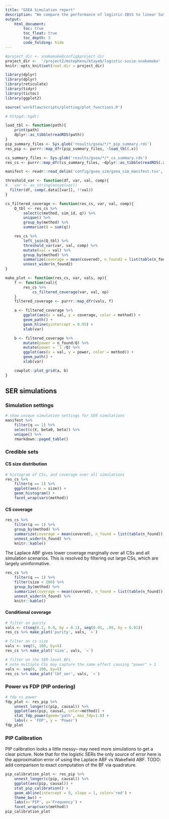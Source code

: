 ```yaml
---
title: "GSEA Simulation report"
description: "We compare the performance of logistic-IBSS to linear SuSiE, RSS with logistic regression summary stats, and others on a set of simulations meant to emulate realistic case-control data in GWAS. We aim to identify regimes where the logistic regression model is necessary."
output: 
    html_document:
        toc: true
        toc_float: true
        toc_depth: 3
        code_folding: hide 
---
```


```r
#project_dir <- snakemake@config$project_dir
project_dir <-  '/project2/mstephens/ktayeb/logistic-susie-snakemake'
knitr::opts_knit$set(root.dir = project_dir)
```

```r
library(dplyr)
library(dplyr)
library(reticulate)
library(tidyr)
library(tictoc)
library(ggplot2)

source('workflow/scripts/plotting/plot_functions.R')

# httpgd::hgd()

load_tbl <- function(path){
    print(path)
    dplyr::as_tibble(readRDS(path))
}
pip_summary_files <- Sys.glob('results/gsea/*/*_pip_summary.rds')
res_pip <- purrr::map_dfr(pip_summary_files, ~load_tbl(.x))

cs_summary_files <- Sys.glob('results/gsea/*/*_cs_summary.rds')
res_cs <- purrr::map_dfr(cs_summary_files, ~dplyr::as_tibble(readRDS(.x)))

manifest <- readr::read_delim('config/gsea_sim/gsea_sim_manifest.tsv', delim='\t')
```

```r
threshold_var <- function(df, var, val, comp){
#   var <- as_string(ensym(var))
  filter(df, comp(.data[[var]], !!val))
}

cs_filtered_coverage <- function(res_cs, var, val, comp){
    Q_tbl <- res_cs %>%
        select(c(method, sim_id, q)) %>%
        unique() %>%
        group_by(method) %>%
        summarize(Q = sum(q))

    res_cs %>%
        left_join(Q_tbl) %>%
        threshold_var(var, val, comp) %>%
        mutate(val = val) %>%
        group_by(method) %>%
        summarize(coverage = mean(covered), n_found2 = list(table(n_found)), mean_size = mean(size), val = val[1], Q=Q[1], n_found = sum(n_found)) %>%
        unnest_wider(n_found2) 
}

make_plot <- function(res_cs, var, vals, op){
    f <- function(val){
        res_cs %>%
            cs_filtered_coverage(var, val, op)
    }
    filtered_coverage <- purrr::map_dfr(vals, f)

    a <- filtered_coverage %>%
        ggplot(aes(x = val, y = coverage, color = method)) +
        geom_path() + 
        geom_hline(yintercept = 0.95) +
        xlab(var)

    b <- filtered_coverage %>%
        mutate(power = n_found/Q) %>%
        mutate(power = `1`/Q) %>%
        ggplot(aes(x = val, y = power, color = method)) +
        geom_path() +
        xlab(var)

    cowplot::plot_grid(a, b)
}

```
## SER simulations

### Simulation settings

```r
# show unique simulation settings for SER simulations
manifest %>%
    filter(q == 1) %>%
    select(c(X, beta0, beta)) %>%
    unique() %>%
    rmarkdown::paged_table()
```

### Credible sets

#### CS size distribution 
```r
# histogram of CSs, and coverage over all simulations
res_cs %>%
    filter(q == 1) %>%
    ggplot(aes(x = size)) + 
    geom_histogram() +
    facet_wrap(vars(method))
```

#### CS coverage

```r
res_cs %>%
    filter(q == 1) %>%
    group_by(method) %>%
    summarize(coverage = mean(covered), n_found = list(table(n_found)), mean_size = mean(size)) %>%
    unnest_wider(n_found) %>%
    knitr::kable()
```

The Laplace ABF gives lower coverage marginally over all CSs and all simulation scenarios.
This is resolved by filtering out large CSs, which are largely uninformative.

```r
res_cs %>%
    filter(q == 1) %>%
    filter(size < 200) %>%
    group_by(method) %>%
    summarize(coverage = mean(covered), n_found = list(table(n_found)), mean_size = mean(size)) %>%
    unnest_wider(n_found) %>%
    knitr::kable()
```

#### Conditional coverage

```r
# filter on purity
vals <- c(seq(0.1, 0.9, by = 0.1), seq(0.91, .99, by = 0.01))
res_cs %>% make_plot('purity', vals, `>`)

# filter on cs size
vals <- seq(5, 100, by=5)
res_cs %>% make_plot('size', vals, `<`)

# filter on the SER-level BFs
# note multiple CSs may capture the same effect causing "power" > 1
vals <- seq(0, 100, by=5)
res_cs %>% make_plot('lbf_ser', vals, `>`)
```

### Power vs FDP (PIP ordering)

```r
# fdp vs power
fdp_plot <- res_pip %>%
    unnest_longer(c(pip, causal)) %>%
    ggplot(aes(pip, causal, color=method)) + 
    stat_fdp_power(geom='path', max_fdp=1.0) +
    labs(x = 'FDP', y = 'Power')
fdp_plot
```

### PIP Calibration 

PIP calibration looks a little messy-- may need more simulations to get a clear picture.
Note that for the logistic SERs the only source of error here is the approximation error of using the Laplace ABF vs Wakefield ABF.
TODO: add comparison to exact computation of the BF via quadrature.

```r
pip_calibration_plot <- res_pip %>%
    unnest_longer(c(pip, causal)) %>%
    ggplot(aes(pip, causal)) +
    stat_pip_calibration() +
    geom_abline(intercept = 0, slope = 1, color='red') +
    theme_bw() +
    labs(x='PIP', y='Frequency') + 
    facet_wrap(vars(method))
pip_calibration_plot
```
